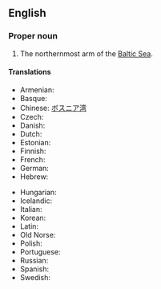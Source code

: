 ==English==
{{wikipedia}}

===Proper noun===
{{en-proper noun|head=[[gulf|Gulf]] of [[Bothnia]]}}

# The northernmost arm of the [[Baltic Sea]].

====Translations====
{{trans-top|arm of the Baltic}}
* Armenian: {{t|hy|Բոտնիկ ծոց|sc=Armn}}
* Basque: {{t|eu|Botniako Golkoa}}
* Chinese: [[ボスニア湾]]
* Czech: {{t+|cs|Botnický záliv|m}}
* Danish: {{t|da|Den Botniske Bugt|c}}
* Dutch: {{t|nl|Botnische Golf|f}}
* Estonian: {{t|et|Põhjalaht}}
* Finnish: {{t+|fi|Pohjanlahti}}
* French: {{t|fr|Golfe de Botnie|m}}
* German: {{t+|de|Bottnischer Meerbusen|m}}
* Hebrew: {{t|he|המפרץ הבוטני}}
{{trans-mid}}
* Hungarian: {{t|hu|Botteni-öböl}}
* Icelandic: {{t|is|Helsingjabotn|m}}
* Italian: {{t|it|Golfo di Botnia|m}}
* Korean: {{t|ko|보트니아 만}}
* Latin: {{t|la|Sinus Bothnicus|m}}
* Old Norse: {{t|non|Helsingjabotn|m}}
* Polish: {{t+|pl|Zatoka Botnicka|f}}
* Portuguese: {{t|pt|Golfo de Bótnia|m}}
* Russian: {{t|ru|Ботнический зали́в|m}}
* Spanish: {{t|es|Golfo de Botnia|m}}
* Swedish: {{t+|sv|Bottniska viken|c}}
{{trans-bottom}}

{{topics|en|Seas}}